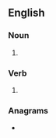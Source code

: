 ==English==

===Noun===
{{head|en|noun form}}

# {{plural of|en|sidle}}

===Verb===
{{head|en|verb form}}

# {{en-third-person singular of|sidle}}

===Anagrams===
* {{anagrams|en|a=deilss|Seidls|lissed|sleids|slides}}